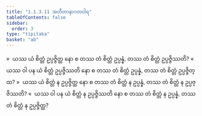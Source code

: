 ```yaml
---
title: "1.1.3.11 အတီတာနာဂတဝါရ"
tableOfContents: false
sidebar:
  order: 3
type: "tipitaka"
basket: "ab"
---
```



<DynamicBreadcrumb />

<Division number="57">

<Paragraph number="238">
»  ယဿ ယံ စိတ္တံ ဥပ္ပဇ္ဇိတ္ထ နော စ တဿ တံ စိတ္တံ ဥပ္ပန္နံ, တဿ တံ စိတ္တံ ဥပ္ပဇ္ဇိဿတိ?
</Paragraph>

<Paragraph number="239">
«  ယဿ ဝါ ပန ယံ စိတ္တံ ဥပ္ပဇ္ဇိဿတိ နော စ တဿ တံ စိတ္တံ ဥပ္ပန္နံ, တဿ တံ စိတ္တံ ဥပ္ပဇ္ဇိတ္ထ?
</Paragraph>

<Paragraph number="240">
»  ယဿ ယံ စိတ္တံ န ဥပ္ပဇ္ဇိတ္ထ နော စ တဿ တံ စိတ္တံ န ဥပ္ပန္နံ, တဿ တံ စိတ္တံ န ဥပ္ပဇ္ဇိဿတိ?
</Paragraph>

<Paragraph number="241">
«  ယဿ ဝါ ပန ယံ စိတ္တံ န ဥပ္ပဇ္ဇိဿတိ နော စ တဿ တံ စိတ္တံ န ဥပ္ပန္နံ, တဿ တံ စိတ္တံ န ဥပ္ပဇ္ဇိတ္ထ?
</Paragraph>
</Division>